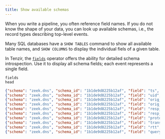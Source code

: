 ```yaml
---
title: Show available schemas
---
```


When you write a pipeline, you often reference field names. If you do not know
the shape of your data, you can look up available schemas, i.e., the record
types describing top-level events.

Many SQL databases have a `SHOW TABLES` command to show all available table
names, and `SHOW COLUMNS` to display the individual fiels of a given table.

In Tenzir, the [`fields`](/reference/operators/fields) operator
offers the ability for detailed schema introspection. Use it to display all
schema fields; each event represents a single field.

```tql
fields
head
```

```json
{"schema": "zeek.dns", "schema_id": "1b1de9d8225b12af", "field": "ts", "path": ["ts"], "index": [0], "type": {"kind": "time", "category": "atomic", "lists": 0, "name": "", "attributes": []}}
{"schema": "zeek.dns", "schema_id": "1b1de9d8225b12af", "field": "uid", "path": ["uid"], "index": [1], "type": {"kind": "string", "category": "atomic", "lists": 0, "name": "", "attributes": [{"key": "index", "value": "hash"}]}}
{"schema": "zeek.dns", "schema_id": "1b1de9d8225b12af", "field": "orig_h", "path": ["id", "orig_h"], "index": [2, 0], "type": {"kind": "ip", "category": "atomic", "lists": 0, "name": "", "attributes": []}}
{"schema": "zeek.dns", "schema_id": "1b1de9d8225b12af", "field": "orig_p", "path": ["id", "orig_p"], "index": [2, 1], "type": {"kind": "uint64", "category": "atomic", "lists": 0, "name": "", "attributes": []}}
{"schema": "zeek.dns", "schema_id": "1b1de9d8225b12af", "field": "resp_h", "path": ["id", "resp_h"], "index": [2, 2], "type": {"kind": "ip", "category": "atomic", "lists": 0, "name": "", "attributes": []}}
{"schema": "zeek.dns", "schema_id": "1b1de9d8225b12af", "field": "resp_p", "path": ["id", "resp_p"], "index": [2, 3], "type": {"kind": "uint64", "category": "atomic", "lists": 0, "name": "", "attributes": []}}
{"schema": "zeek.dns", "schema_id": "1b1de9d8225b12af", "field": "proto", "path": ["proto"], "index": [3], "type": {"kind": "string", "category": "atomic", "lists": 0, "name": "", "attributes": []}}
{"schema": "zeek.dns", "schema_id": "1b1de9d8225b12af", "field": "trans_id", "path": ["trans_id"], "index": [4], "type": {"kind": "uint64", "category": "atomic", "lists": 0, "name": "", "attributes": []}}
{"schema": "zeek.dns", "schema_id": "1b1de9d8225b12af", "field": "rtt", "path": ["rtt"], "index": [5], "type": {"kind": "duration", "category": "atomic", "lists": 0, "name": "", "attributes": []}}
{"schema": "zeek.dns", "schema_id": "1b1de9d8225b12af", "field": "query", "path": ["query"], "index": [6], "type": {"kind": "string", "category": "atomic", "lists": 0, "name": "", "attributes": []}}
```

